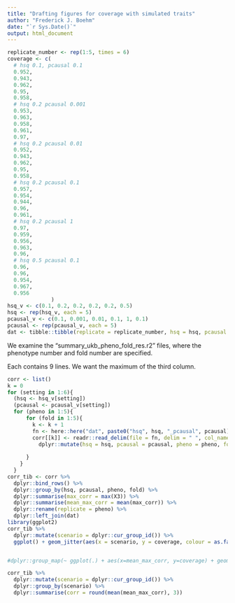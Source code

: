 ```yaml
---
title: "Drafting figures for coverage with simulated traits"
author: "Frederick J. Boehm"
date: "`r Sys.Date()`"
output: html_document
---
```


```r
replicate_number <- rep(1:5, times = 6)
coverage <- c(
  # hsq 0.1, pcausal 0.1
  0.952,         
  0.943,         
  0.962,         
  0.95,          
  0.958,
  # hsq 0.2 pcausal 0.001
  0.953,
  0.963,         
  0.958,         
  0.961,         
  0.97,
  # hsq 0.2 pcausal 0.01
  0.952,
  0.943,
  0.962,
  0.95,
  0.958,
  # hsq 0.2 pcausal 0.1
  0.957,
  0.954,
  0.944,
  0.96,
  0.961,
  # hsq 0.2 pcausal 1
  0.97,
  0.959,
  0.956,
  0.963,
  0.96, 
  # hsq 0.5 pcausal 0.1
  0.96,
  0.96,
  0.954,
  0.967,
  0.956         
              )
hsq_v <- c(0.1, 0.2, 0.2, 0.2, 0.2, 0.5)
hsq <- rep(hsq_v, each = 5)
pcausal_v <- c(0.1, 0.001, 0.01, 0.1, 1, 0.1)
pcausal <- rep(pcausal_v, each = 5)
dat <- tibble::tibble(replicate = replicate_number, hsq = hsq, pcausal = pcausal, coverage = coverage)

```

We examine the "summary_ukb_pheno_fold_res.r2" files, where the phenotype number and fold number are specified. 

Each contains 9 lines. We want the maximum of the third column.

```r
corr <- list()
k = 0
for (setting in 1:6){
  (hsq <- hsq_v[setting])
  (pcausal <- pcausal_v[setting])
  for (pheno in 1:5){
      for (fold in 1:5){
        k <- k + 1
        fn <- here::here("dat", paste0("hsq", hsq, "_pcausal", pcausal), "DBSLMM", paste0("summary_ukb_pheno", pheno, "_fold", fold, "_res.r2"))
        corr[[k]] <- readr::read_delim(file = fn, delim = " ", col_names = FALSE) %>%
          dplyr::mutate(hsq = hsq, pcausal = pcausal, pheno = pheno, fold = fold)
          
      }
    }
  }
corr_tib <- corr %>% 
  dplyr::bind_rows() %>%
  dplyr::group_by(hsq, pcausal, pheno, fold) %>%
  dplyr::summarise(max_corr = max(X3)) %>%
  dplyr::summarise(mean_max_corr = mean(max_corr)) %>%
  dplyr::rename(replicate = pheno) %>%
  dplyr::left_join(dat)
library(ggplot2)
corr_tib %>% 
  dplyr::mutate(scenario = dplyr::cur_group_id()) %>%
  ggplot() + geom_jitter(aes(x = scenario, y = coverage, colour = as.factor(scenario)), width = 0.1, height = 0)


#dplyr::group_map(~ ggplot(.) + aes(x=mean_max_corr, y=coverage) + geom_point() + ggtitle(.y[[1]]))
```


```r
corr_tib %>%
  dplyr::mutate(scenario = dplyr::cur_group_id()) %>%
  dplyr::group_by(scenario) %>%
  dplyr::summarise(corr = round(mean(mean_max_corr), 3))
```
